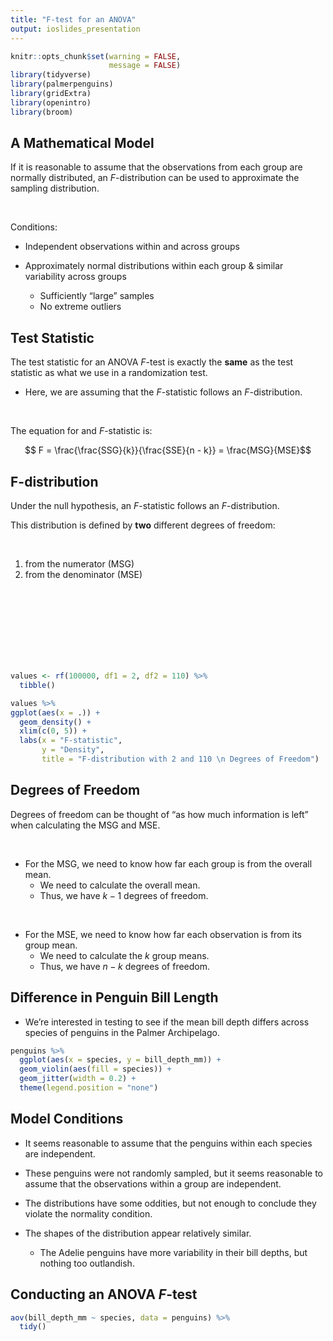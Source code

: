 ```yaml
---
title: "F-test for an ANOVA"
output: ioslides_presentation
---
```


<style type="text/css">
slides > slide:not(.nobackground):after {
  content: '';
}
</style>

```r
knitr::opts_chunk$set(warning = FALSE, 
                      message = FALSE)
library(tidyverse) 
library(palmerpenguins)
library(gridExtra)
library(openintro)
library(broom)
```


## A Mathematical Model 

If it is reasonable to assume that the observations from each group are 
normally distributed, an $F$-distribution can be used to approximate the
sampling distribution.   

</br> 

Conditions:  

- Independent observations within and across groups  

- Approximately normal distributions within each group & similar variability across groups
  * Sufficiently "large" samples 
  * No extreme outliers

## Test Statistic

The test statistic for an ANOVA $F$-test is exactly the __same__ as the test 
statistic as what we use in a randomization test.  

- Here, we are assuming that the $F$-statistic follows an $F$-distribution. 

</br> 

The equation for and $F$-statistic is: 

$$ F = \frac{\frac{SSG}{k}}{\frac{SSE}{n - k}} = \frac{MSG}{MSE}$$ 

## F-distribution 

Under the null hypothesis, an $F$-statistic follows an $F$-distribution.  

This distribution is defined by __two__ different degrees of freedom:  

</br>

<div class="columns-2">

1. from the numerator (MSG) 
2. from the denominator (MSE)

</br>
</br>
</br>
</br>
</br>
</br>
</br>


```r
values <- rf(100000, df1 = 2, df2 = 110) %>% 
  tibble()

values %>% 
ggplot(aes(x = .)) + 
  geom_density() + 
  xlim(c(0, 5)) + 
  labs(x = "F-statistic", 
       y = "Density", 
       title = "F-distribution with 2 and 110 \n Degrees of Freedom")

```

## Degrees of Freedom 

Degrees of freedom can be thought of "as how much information is left" 
when calculating the MSG and MSE. 

</br>

- For the MSG, we need to know how far each group is from the overall mean. 
  * We need to calculate the overall mean. 
  * Thus, we have $k - 1$ degrees of freedom. 

</br>

- For the MSE, we need to know how far each observation is from its group mean.
  * We need to calculate the $k$ group means. 
  * Thus, we have $n - k$ degrees of freedom. 


## Difference in Penguin Bill Length 

- We're interested in testing to see if the mean bill depth differs across
species of penguins in the Palmer Archipelago. 

```r
penguins %>% 
  ggplot(aes(x = species, y = bill_depth_mm)) + 
  geom_violin(aes(fill = species)) + 
  geom_jitter(width = 0.2) +
  theme(legend.position = "none")
```

## Model Conditions 

- It seems reasonable to assume that the penguins within each species are
independent. 

- These penguins were not randomly sampled, but it seems reasonable to assume 
that the observations within a group are independent. 
  <!-- * The sample sizes (152, 68, and 124) are certainly less than 10% of the -->
  <!-- population.  -->

- The distributions have some oddities, but not enough to conclude they violate 
the normality condition. 

- The shapes of the distribution appear relatively similar.
  * The Adelie penguins have more variability in their bill depths, but nothing 
  too outlandish. 
  
## Conducting an ANOVA $F$-test

```r
aov(bill_depth_mm ~ species, data = penguins) %>% 
  tidy()
```




